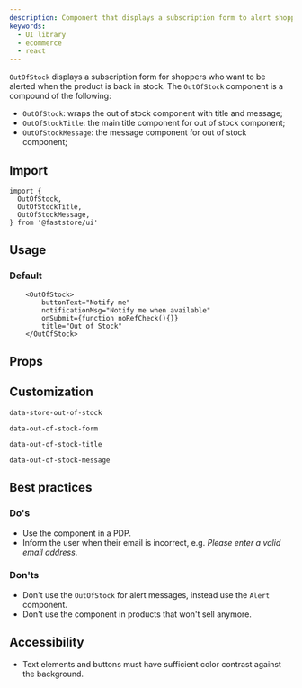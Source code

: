 ```yaml
---
description: Component that displays a subscription form to alert shoppers when the product is back in stock.
keywords:
  - UI library
  - ecommerce
  - react
---
```



`OutOfStock` displays a subscription form for shoppers who want to be alerted when the product is back in stock.
The `OutOfStock` component is a compound of the following:

- `OutOfStock`: wraps the out of stock component with title and message;
- `OutOfStockTitle`: the main title component for out of stock component;
- `OutOfStockMessage`: the message component for out of stock component;

## Import

```tsx
import {
  OutOfStock,
  OutOfStockTitle,
  OutOfStockMessage,
} from '@faststore/ui'
```

## Usage

### Default

```tsx live
    <OutOfStock>
        buttonText="Notify me"
        notificationMsg="Notify me when available"
        onSubmit={function noRefCheck(){}}
        title="Out of Stock"
    </OutOfStock>
```

## Props

<PropsSection name="OutOfStock" />

## Customization
`data-store-out-of-stock`

`data-out-of-stock-form`

`data-out-of-stock-title`

`data-out-of-stock-message`


## Best practices

### Do's
- Use the component in a PDP. 
- Inform the user when their email is incorrect, e.g. *Please enter a valid email address*.


### Don'ts
- Don't use the `OutOfStock` for alert messages, instead use the `Alert` component.
- Don't use the component in products that won't sell anymore.

## Accessibility
- Text elements and buttons must have sufficient color contrast against the background.
